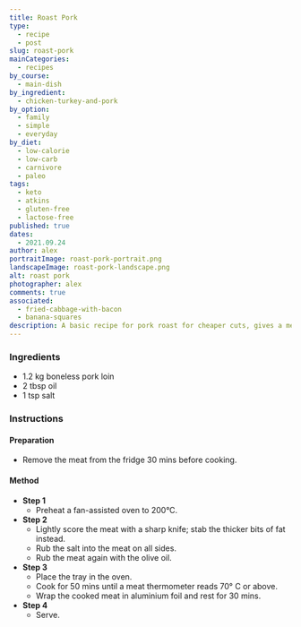 ```yaml
---
title: Roast Pork
type:
  - recipe
  - post
slug: roast-pork
mainCategories:
  - recipes
by_course:
  - main-dish
by_ingredient:
  - chicken-turkey-and-pork
by_option:
  - family
  - simple
  - everyday
by_diet:
  - low-calorie
  - low-carb
  - carnivore
  - paleo
tags:
  - keto
  - atkins
  - gluten-free
  - lactose-free
published: true
dates:
  - 2021.09.24
author: alex
portraitImage: roast-pork-portrait.png
landscapeImage: roast-pork-landscape.png
alt: roast pork
photographer: alex
comments: true
associated:
  - fried-cabbage-with-bacon
  - banana-squares
description: A basic recipe for pork roast for cheaper cuts, gives a medium pork roast for everyone with left-overs.
---
```


<Ingredients>

### Ingredients

- 1.2 kg boneless pork loin
- 2 tbsp oil
- 1 tsp salt

</Ingredients>

<Instructions>

### Instructions

#### Preparation

- Remove the meat from the fridge 30 mins before cooking.

#### Method

- **Step 1**
  - Preheat a fan-assisted oven to 200°C.
- **Step 2**
  - Lightly score the meat with a sharp knife; stab the thicker bits of fat instead.
  - Rub the salt into the meat on all sides.
  - Rub the meat again with the olive oil.
- **Step 3**
  - Place the tray in the oven.
  - Cook for 50 mins until a meat thermometer reads 70° C or above.
  - Wrap the cooked meat in aluminium foil and rest for 30 mins.
- **Step 4**
  - Serve.

</Instructions>
